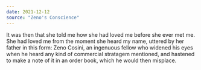 ```yaml
---
date: 2021-12-12
source: "Zeno's Conscience"
---
```


It was then that she told me how she had loved me before she ever met me. She had loved me from the moment she heard my name, uttered by her father in this form: Zeno Cosini, an ingenuous fellow who widened his eyes when he heard any kind of commercial stratagem mentioned, and hastened to make a note of it in an order book, which he would then misplace.
